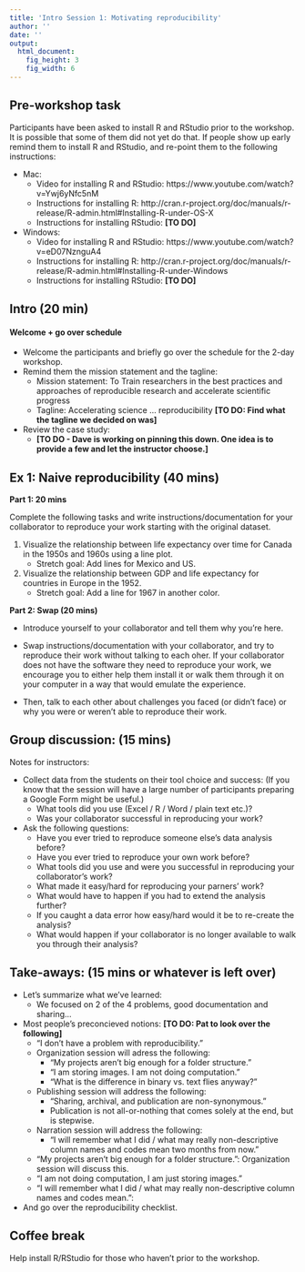 ```yaml
---
title: 'Intro Session 1: Motivating reproducibility'
author: ''
date: ''
output:
  html_document:
    fig_height: 3
    fig_width: 6
---
```


## Pre-workshop task

Participants have been asked to install R and RStudio prior to the workshop. It is possible that some of them did not yet do that. If people show up early remind them to install R and RStudio, and re-point them to the following instructions:

* Mac:
    * Video for installing R and RStudio: https://www.youtube.com/watch?v=Ywj6yNfc5nM
    * Instructions for installing R: http://cran.r-project.org/doc/manuals/r-release/R-admin.html#Installing-R-under-OS-X
    * Instructions for installing RStudio: **[TO DO]**

* Windows:
    * Video for installing R and RStudio: https://www.youtube.com/watch?v=eD07NznguA4
    * Instructions for installing R: http://cran.r-project.org/doc/manuals/r-release/R-admin.html#Installing-R-under-Windows
    * Instructions for installing RStudio: **[TO DO]**


## Intro (20 min)

#### Welcome + go over schedule

* Welcome the participants and briefly go over the schedule for the 2-day workshop. 
* Remind them the mission statement and the tagline: 
    * Mission statement: To Train researchers in the best practices and approaches of reproducible research and accelerate scientific progress
    * Tagline: Accelerating science ... reproducibility **[TO DO: Find what the tagline we decided on was]**
* Review the case study: 
    * **[TO DO - Dave is working on pinning this down. One idea is to provide a few and let the instructor choose.]**

## Ex 1: Naive reproducibility (40 mins)

**Part 1: 20 mins**

Complete the following tasks and write instructions/documentation for your collaborator to reproduce your work starting with the original dataset. 

1. Visualize the relationship between life expectancy over time for Canada in the 1950s and 1960s using a line plot.
    * Stretch goal: Add lines for Mexico and US.
  
2. Visualize the relationship between GDP and life expectancy for countries in Europe in the 1952.
    * Stretch goal: Add a line for 1967 in another color.

**Part 2: Swap (20 mins)**

- Introduce yourself to your collaborator and tell them why you're here.

- Swap instructions/documentation with your collaborator, and try to reproduce their work without talking to each oher. If your collaborator does not have the software they need to reproduce your work, we encourage you to either help them install it or walk them through it on your computer in a way that would emulate the experience.

- Then, talk to each other about challenges you faced (or didn't face) or why you were or weren't able to reproduce their work.

## Group discussion: (15 mins)

Notes for instructors: 

* Collect data from the students on their tool choice and success: (If you know that the session will have a large number of participants preparing a Google Form might be useful.)
    * What tools did you use (Excel / R / Word / plain text etc.)? 
    * Was your collaborator successful in reproducing your work? 

* Ask the following questions:
    * Have you ever tried to reproduce someone else's data analysis before?
    * Have you ever tried to reproduce your own work before?
    * What tools did you use and were you successful in reproducing your collaborator's work? 
    * What made it easy/hard for reproducing your parners' work?
    * What would have to happen if you had to extend the analysis further?
    * If you caught a data error how easy/hard would it be to re-create the analysis?
    * What would happen if your collaborator is no longer available to walk you through their analysis?
    
## Take-aways: (15 mins or whatever is left over)

* Let's summarize what we've learned: 
    * We focused on 2 of the 4 problems, good documentation and sharing...

* Most people's preconcieved notions: **[TO DO: Pat to look over the following]**
    * "I don't have a problem with reproducibility."
    *  Organization session will adress the following:
        * "My projects aren't big enough for a folder structure."
        * "I am storing images. I am not doing computation."
        * "What is the difference in binary vs. text flies anyway?"
    * Publishing session will address the following:
        * "Sharing, archival, and publication are non-synonymous."
        * Publication is not all-or-nothing that comes solely at the end, but is stepwise.
    * Narration session will address the following:
        * "I will remember what I did / what may really non-descriptive column names and 
        codes mean two months from now."
        
        
    * "My projects aren't big enough for a folder structure.": Organization session will discuss this.
    * "I am not doing computation, I am just storing images."
    * "I will remember what I did / what may really non-descriptive column names and codes mean.": 

* And go over the reproducibility checklist.

## Coffee break

Help install R/RStudio for those who haven't prior to the workshop.